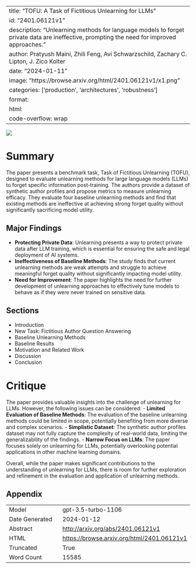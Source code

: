 
---
title: "TOFU: A Task of Fictitious Unlearning for LLMs"
id: "2401.06121v1"
description: "Unlearning methods for language models to forget private data are ineffective, prompting the need for improved approaches."
author: Pratyush Maini, Zhili Feng, Avi Schwarzschild, Zachary C. Lipton, J. Zico Kolter
date: "2024-01-11"
image: "https://browse.arxiv.org/html/2401.06121v1/x1.png"
categories: ['production', 'architectures', 'robustness']
format:
  html:
    code-overflow: wrap
---

![](https://browse.arxiv.org/html/2401.06121v1/x1.png)


# Summary
The paper presents a benchmark task, Task of Fictitious Unlearning (TOFU), designed to evaluate unlearning methods for large language models (LLMs) to forget specific information post-training. The authors provide a dataset of synthetic author profiles and propose metrics to measure unlearning efficacy. They evaluate four baseline unlearning methods and find that existing methods are ineffective at achieving strong forget quality without significantly sacrificing model utility.

## Major Findings
- **Protecting Private Data**: Unlearning presents a way to protect private data after LLM training, which is essential for ensuring the safe and legal deployment of AI systems.
- **Ineffectiveness of Baseline Methods**: The study finds that current unlearning methods are weak attempts and struggle to achieve meaningful forget quality without significantly impacting model utility.
- **Need for Improvement**: The paper highlights the need for further development of unlearning approaches to effectively tune models to behave as if they were never trained on sensitive data.

## Sections
- Introduction
- New Task: Fictitious Author Question Answering
- Baseline Unlearning Methods
- Baseline Results
- Motivation and Related Work
- Discussion
- Conclusion

# Critique
The paper provides valuable insights into the challenge of unlearning for LLMs. However, the following issues can be considered:
- **Limited Evaluation of Baseline Methods**: The evaluation of the baseline unlearning methods could be limited in scope, potentially benefiting from more diverse and complex scenarios.
- **Simplistic Dataset**: The synthetic author profiles dataset may not fully capture the complexity of real-world data, limiting the generalizability of the findings.
- **Narrow Focus on LLMs**: The paper focuses solely on unlearning for LLMs, potentially overlooking potential applications in other machine learning domains. 

Overall, while the paper makes significant contributions to the understanding of unlearning for LLMs, there is room for further exploration and refinement in the evaluation and application of unlearning methods.

## Appendix

|          |          |
|----------|----------|
| Model     | gpt-3.5-turbo-1106       |
| Date Generated     | 2024-01-12       |
| Abstract | [http://arxiv.org/abs/2401.06121v1](http://arxiv.org/abs/2401.06121v1)        |
| HTML     | [https://browse.arxiv.org/html/2401.06121v1](https://browse.arxiv.org/html/2401.06121v1)       |
| Truncated       | True       |
| Word Count       | 15585       |